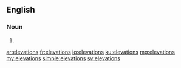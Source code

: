 ==English==

===Noun===
{{head|en|plural}}

# {{plural of|elevation|lang=en}}

[[ar:elevations]]
[[fr:elevations]]
[[io:elevations]]
[[ku:elevations]]
[[mg:elevations]]
[[my:elevations]]
[[simple:elevations]]
[[sv:elevations]]